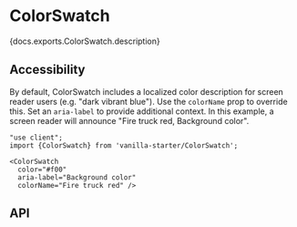 


# ColorSwatch

<PageDescription>{docs.exports.ColorSwatch.description}</PageDescription>

<ExampleSwitcher>
  <VisualExample
    component={VanillaColorSwatch}
    docs={vanillaDocs.exports.ColorSwatch}
    links={vanillaDocs.links}
    props={[]}
    initialProps={{color: '#f00'}}
    type="vanilla"
    files={["starters/docs/src/ColorSwatch.tsx", "starters/docs/src/ColorSwatch.css"]} />
  <VisualExample
    component={TailwindColorSwatch}
    docs={vanillaDocs.exports.ColorSwatch}
    links={vanillaDocs.links}
    props={[]}
    initialProps={{color: '#f00'}}
    type="tailwind"
    files={["starters/tailwind/src/ColorSwatch.tsx", "starters/tailwind/src/index.css"]} />
</ExampleSwitcher>

## Accessibility

By default, ColorSwatch includes a localized color description for screen reader users (e.g. "dark vibrant blue"). Use the `colorName` prop to override this. Set an `aria-label` to provide additional context. In this example, a screen reader will announce "Fire truck red, Background color".

```tsx render expanded
"use client";
import {ColorSwatch} from 'vanilla-starter/ColorSwatch';

<ColorSwatch
  color="#f00"
  aria-label="Background color"
  colorName="Fire truck red" />
```

## API

<PropTable component={docs.exports.ColorSwatch} links={docs.links} />
